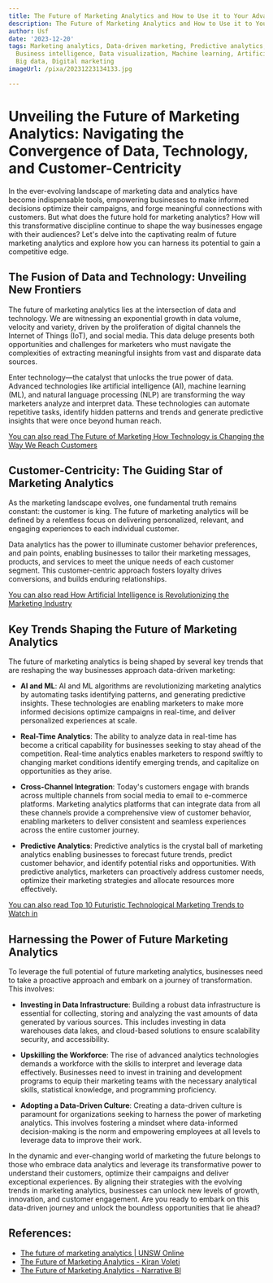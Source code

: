 ```yaml
---
title: The Future of Marketing Analytics and How to Use it to Your Advantage
description: The Future of Marketing Analytics and How to Use it to Your Advantage
author: Usf
date: '2023-12-20'
tags: Marketing analytics, Data-driven marketing, Predictive analytics, Customer insights,
  Business intelligence, Data visualization, Machine learning, Artificial intelligence,
  Big data, Digital marketing
imageUrl: /pixa/20231223134133.jpg

---
```

# Unveiling the Future of Marketing Analytics: Navigating the Convergence of Data, Technology, and Customer-Centricity

In  the ever-evolving landscape of marketing data  and analytics have become indispensable tools, empowering businesses to make informed decisions optimize their campaigns, and forge meaningful  connections with customers. But what does the future hold for  marketing analytics? How will  this transformative discipline  continue to shape the way businesses engage with their audiences? Let's delve into the captivating realm of future marketing analytics and explore how you can harness its potential to  gain a competitive edge.

## The Fusion of Data and Technology: Unveiling New Frontiers

The future of marketing analytics lies at the intersection of data  and technology. We are witnessing an exponential growth in data volume, velocity and variety, driven by the proliferation of digital channels the Internet of Things (IoT), and social media. This data deluge presents both opportunities and challenges for marketers who must navigate the complexities of extracting meaningful insights from vast and  disparate data sources.

Enter technology—the  catalyst  that unlocks the true power of data. Advanced technologies like artificial intelligence (AI), machine learning (ML), and natural language  processing (NLP) are transforming the way marketers analyze and interpret  data. These technologies can automate repetitive tasks, identify hidden patterns and trends and generate predictive insights that were once beyond human reach.

[You can  also read The Future of Marketing  How Technology is Changing the Way We Reach Customers](The%20Future%20of%20Marketing%20How%20Technology%20is%20Changing%20the%20Way%20We%20Reach%20Customers)


## Customer-Centricity: The Guiding Star of Marketing  Analytics

As the marketing landscape  evolves, one fundamental truth remains constant: the  customer  is king. The future of marketing analytics will be defined by a relentless focus on delivering  personalized, relevant, and  engaging experiences to each  individual customer.

Data analytics has the power to illuminate customer behavior preferences, and pain points,  enabling  businesses to tailor their marketing messages,  products, and services  to meet the unique needs  of each customer segment. This customer-centric  approach fosters loyalty drives  conversions, and  builds  enduring relationships.

[You can also read How Artificial Intelligence is Revolutionizing the  Marketing Industry](How%20Artificial%20Intelligence%20is%20Revolutionizing%20the%20Marketing%20Industry)


## Key Trends Shaping the Future of Marketing Analytics

The future of marketing analytics is being  shaped by several key  trends that are reshaping the way businesses approach data-driven marketing:

- **AI and ML**: AI and ML algorithms  are revolutionizing marketing analytics by automating tasks identifying patterns, and generating predictive insights.  These technologies  are  enabling marketers to  make more informed decisions optimize campaigns in real-time,  and deliver personalized experiences at scale.

- **Real-Time Analytics**: The ability to analyze data in real-time has become a critical capability for businesses seeking to  stay ahead of the  competition. Real-time analytics enables marketers to respond swiftly to changing market  conditions identify emerging trends, and capitalize on opportunities as they arise.

- **Cross-Channel Integration**: Today's customers engage with brands  across  multiple channels  from social media to email to e-commerce platforms. Marketing analytics platforms that can integrate data from  all these channels provide a comprehensive view of customer behavior, enabling marketers to deliver consistent and seamless experiences across the entire customer journey.

-  **Predictive Analytics**: Predictive analytics is the crystal ball of marketing analytics enabling businesses to forecast future  trends,  predict customer behavior, and identify potential risks and opportunities.  With predictive analytics, marketers can proactively address customer needs, optimize their marketing strategies and allocate resources more effectively.

[You can also read Top 10 Futuristic Technological Marketing Trends to Watch in](Top%2010%20Futuristic%20Technological%20Marketing%20Trends%20to%20Watch%20in)


## Harnessing the Power of Future Marketing Analytics

To  leverage the full potential of future marketing analytics,  businesses  need to take a proactive approach and embark on a journey of transformation. This  involves:

- **Investing in Data Infrastructure**: Building a robust data infrastructure  is  essential  for collecting, storing and analyzing the vast amounts of data generated by various sources. This includes investing in  data warehouses data lakes, and cloud-based solutions to ensure  scalability security, and accessibility.

- **Upskilling the  Workforce**: The rise of advanced  analytics technologies demands a workforce with the skills to interpret and leverage  data effectively. Businesses need to invest in training and  development programs to equip their marketing teams with the necessary analytical skills,  statistical knowledge, and programming  proficiency.

-  **Adopting a Data-Driven Culture**: Creating a data-driven culture is paramount for organizations seeking to harness the power of marketing analytics. This involves fostering a mindset where data-informed decision-making  is the norm and empowering  employees at all levels to leverage  data to  improve their work.

In the dynamic and ever-changing world of marketing the future belongs  to those who  embrace data analytics and leverage its transformative power to understand their customers, optimize their campaigns and deliver exceptional experiences. By aligning their strategies with the evolving trends in marketing  analytics, businesses  can unlock new levels of growth, innovation, and customer engagement. Are you ready to embark on this data-driven journey and unlock the boundless opportunities  that  lie ahead?

## References:
- [The future of marketing analytics | UNSW Online](https://studyonline.unsw.edu.au/blog/future-marketing-analytics)
- [The Future of Marketing Analytics - Kiran Voleti](https://kiranvoleti.com/the-future-of-marketing-analytics)
- [The Future of Marketing Analytics - Narrative BI](https://www.narrative.bi/analytics/future-marketing-analytics)
